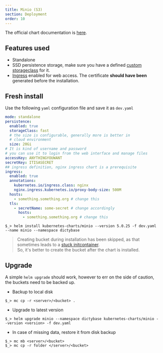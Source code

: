 ```yaml
---
title: Minio (S3)
section: Deployment
order: 10
---
```


The official chart documentation is [here](https://hub.kubeapps.com/charts/stable/minio).

## Features used

- Standalone
- SSD persistence storage, make sure you have a defined [custom storageclass](/deployment/minio) for it.
- [Ingress](/deployment/ingress) enabled for web access. The certificate **should have been** generated before the installation.

## Fresh install

Use the following `yaml` configuration file and save it as `dev.yaml`

```yaml
mode: standalone
persistence:
  enabled: true
  storageClass: fast
  # the size is configurable, generally more is better in
  # cloud environment
  size: 20Gi
# It is kind of username and password
# you can use it to login from the web interface and manage files
accessKey: ANYTHINGYOUWANT
secretKey: ITISASECRET
## ingress definition, nginx ingress chart is a prerequisite
ingress:
  enabled: true
  annotations:
    kubernetes.io/ingress.class: nginx
    nginx.ingress.kubernetes.io/proxy-body-size: 500M
  hosts:
    - something.something.org # change this
  tls:
    - secretName: some-secret # change accordingly
      hosts:
        - something.something.org # change this
```

```shell
$_> helm install kubernetes-charts/minio --version 5.0.25 -f dev.yaml --name minio --namespace dictybase
```

> Creating bucket during installation has been skipped, as that
> sometimes leads to a [stuck initcontainer](https://github.com/helm/charts/issues/14014).  
> So, it's better to create the bucket after the chart is installed.

## Upgrade

A simple `helm upgrade` should work, however to err on the side of caution, the buckets need to be
backed up.

- Backup to local disk

```shell
$_> mc cp -r <server>/<bucket> .
```

- Upgrade to latest version

```shell
$_> helm upgrade minio --namespace dictybase kubernetes-charts/minio --version <version> -f dev.yaml
```

- In case of missing data, restore it from disk backup

```shell
$_> mc mb <server>/<bucket>
$_> mc cp -r folder </server>/<bucket>
```
